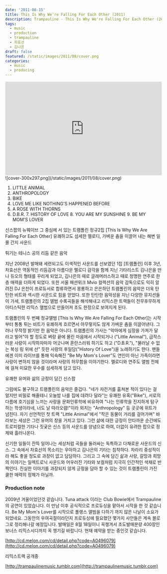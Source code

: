 ```yaml
---
date: '2011-08-15'
title: This Is Why We're Falling For Each Other (2011)
description: Trampauline - This Is Why We're Falling For Each Other (2011) Released.
tags:
  - music
  - production
  - trampauline
  - 차효선
  - 김나은
draft: false
featured: /static/images/2011/08/cover.png
categories:
  - music
  - producing
---
```


<div className="container flex justify-center">
  <iframe
    width="100%"
    height="300"
    scrolling="no"
    frameBorder="no"
    allow="autoplay"
    src="https://w.soundcloud.com/player/?url=https%3A//api.soundcloud.com/tracks/45263363&amp;color=%23ff5500&amp;auto_play=false&amp;hide_related=false&amp;show_comments=true&amp;show_user=true&amp;show_reposts=false&amp;show_teaser=true&amp;visual=true"
  ></iframe>
</div>

<div className="container flex justify-center">
  ![cover-300x297.png](/static/images/2011/08/cover.png)
</div>

1. LITTLE ANIMAL
2. ANTHROPOLOGY
3. BIKE
4. LOVE ME LIKE NOTHING'S HAPPENED BEFORE
5. A ROSE WITH THORNS
6. D.B.R. 7. HISTORY OF LOVE 8. YOU ARE MY SUNSHINE 9. BE MY MOM'S LOVER

신스팝의 뉴웨이브 그 중심에 서 있는 트램폴린 정규2집 [This Is Why We Are Falling For Each Other] 유쾌하고도 섬세한 멜로디, 가벼운 춤을 이끌어 내는 해변 일몰 간지 사운드

튀기는 테니스 공의 리듬 같은 음악

지난 2008년 발매돼 세련되고도 이색적인 사운드를 선보였던 1집 [트램폴린] 이후 3년, 차효선은 역동적인 리듬감과 아름다운 멜로디 감각을 함께 지닌 기타리스트 김나은을 만나 듀오의 형태를 꾸리게 되었고, 김나은의 때로 글래머러스하고 때로 청명한 연주로 한층 매력을 더하게 되었다. 또한 서울 패션위크 Mvio 컬렉션의 음악 감독으로도 익히 알려진 DJ 은천이 프로듀서로 합류하면서 몽롱하고 은은하던 트램폴린의 음악은 더욱 탄탄한 비트와 섹시한 사운드로 힘을 얻었다. 또한 탄탄한 음악성을 지닌 다양한 뮤지션들이 가세, 트램폴린의 2집 앨범 수록곡들을 해석해내고 리믹스한 트랙들이 전무후무하게 아티스틱한 리믹스 앨범으로 만들어져 초도 한정으로 보여지게 된다.

트램폴린의 두 번째 정규앨범 [This Is Why We Are Falling For Each Other]는 시작부터 통통 튀는 비트가 유쾌하게 흐르면서 아무렇지도 않게 가벼운 춤을 이끌어낸다. 그러나 무작정 밝기만 한 음악은 아니다. 트램폴린의 가사는 "악마에게 심장을 가져가 달라고 빌어"야 할 정도로 벼랑 끝에 몰린 마음에서 시작되거나 ("Little Animal"), 급작스러운 사랑이 시작하자마자 어긋나며 혼란스러워 하기도 하고 ("D.B.R."), "물러날 수 없는 복싱 링 위에 선" 듯한 사랑의 후일담("History Of Love")을 노래하기도 한다. 팬들에겐 이미 라이브를 통해 익숙해진 "Be My Mom's Lover"도 연인이 아닌 가족이라면 사랑이 변하지 않을 것이라며 사랑의 허무함을 이야기한다. 멜로디와 연주도 앨범 전체에 걸쳐 미묘한 우수를 섬세하게 담고 있다.

유쾌한 유머와 삶의 긍정이 담긴 신스팝

그럼에도 불구하고 트램폴린의 음악은 즐겁다. "네가 자전거를 훔쳐본 적이 있다는 걸 알지만 비밀로 해줄테니 오늘밤 나를 집에 데려다 달라"는 유쾌한 유혹("Bike"), 서로의 다름에 호기심을 느끼는 사랑을 문화인류학에 비유하여 "나는 인류학을 진지하게 탐구하는 학생이라네, 너도 날 따라오렴!"이라 외치는 "Anthropology" 등 곳곳에 위트가 넘친다. 자기 선언적인 첫 트랙 "Little Animal"에서 "작은 동물이 거리를 걸어가며" 바라보는 세상은 그런 유머의 창을 거치고 있다. 그런 삶에 대한 긍정이 안타까운 순간에도 트로피컬한 기타나 짓궂은 신스 등의 사운드를 양념으로 하여, 더없이 유려한 팝으로 정제돼 흘러나온다.

신기한 일들이 잔뜩 일어나는 세상처럼 곡들을 둘러싸는 독특하고 다채로운 사운드의 신스. 그 속에서 차효선의 목소리는 우아하고 김나은의 기타는 침착하다. 차라리 중성적이라 해도 좋을 정도로 과장이 없고 담담하다. 그리고 그 속에 담긴 삶과 사랑, 갈망과 희망의 이야기는 일렉트로닉 사운드와 어우러진 기타와 보컬처럼 지극히 인간적인 색채로 반짝인다. 진실한 이야기를 과장되지 않게 긍정을 담아 할 수 있는 것이 트램폴린이 가진 쿨한 매력의 정체가 아닐까.

### Production note

2009년 겨울이었던것 같습니다. Tuna attack 이라는 Club Bowie에서 Trampauline의 공연이 있었습니다. 이 만남 이후 공식적으로 프로듀싱을 맡아서 시작을 한 것 같습니다. Be My Mom's Lover를 시작으로 풀랭스 앨범을 다하기 까지 많은 나날이 소요가 되었네요. 그동안의 우여곡절이라던지 프로듀싱에 필요했던 몇가지 사안들은 계속 블로그로 정리해나갈 예정입니다. 발매일은 8월 18일이니 꼭챙겨서 초도발매분량 400장인 보너스 리믹스시디까지 꼭 챙기길 바랍니다. 현재 예약을 받는 중인것 같습니다.

[http://cd.melon.com/cd/detail.php?code=A0496079](http://cd.melon.com/cd/detail.php?code=A0496079)

리믹스트랙 공개중

[http://trampaulinemusic.tumblr.com](http://trampaulinemusic.tumblr.com)
